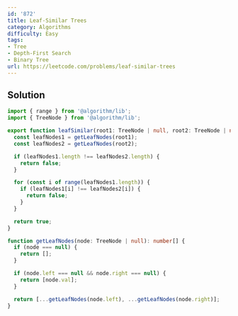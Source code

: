 ```yaml
---
id: '872'
title: Leaf-Similar Trees
category: Algorithms
difficulty: Easy
tags:
- Tree
- Depth-First Search
- Binary Tree
url: https://leetcode.com/problems/leaf-similar-trees
---
```


## Solution

```typescript filename="solution.ts" copy
import { range } from '@algorithm/lib';
import { TreeNode } from '@algorithm/lib';

export function leafSimilar(root1: TreeNode | null, root2: TreeNode | null): boolean {
  const leafNodes1 = getLeafNodes(root1);
  const leafNodes2 = getLeafNodes(root2);

  if (leafNodes1.length !== leafNodes2.length) {
    return false;
  }

  for (const i of range(leafNodes1.length)) {
    if (leafNodes1[i] !== leafNodes2[i]) {
      return false;
    }
  }

  return true;
}

function getLeafNodes(node: TreeNode | null): number[] {
  if (node === null) {
    return [];
  }

  if (node.left === null && node.right === null) {
    return [node.val];
  }

  return [...getLeafNodes(node.left), ...getLeafNodes(node.right)];
}
```

